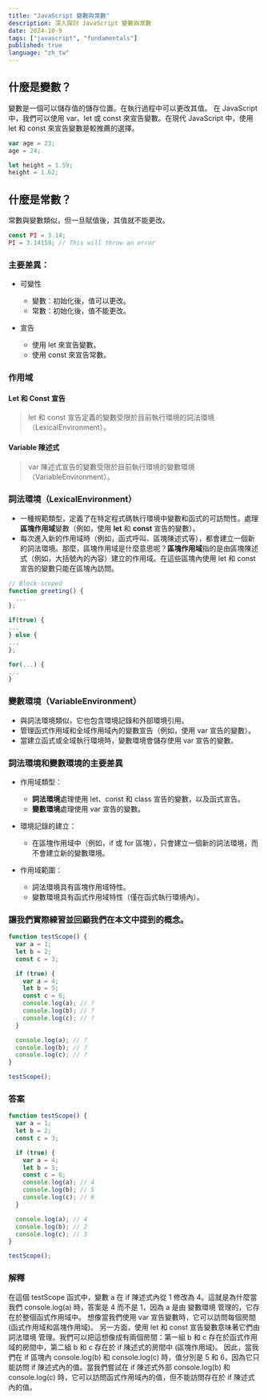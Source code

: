 ```yaml
---
title: "JavaScript 變數與常數"
description: 深入探討 JavaScript 變數與常數
date: 2024-10-9
tags: ["javascript", "fundamentals"]
published: true
language: "zh_tw"
---
```


## 什麼是變數？

變數是一個可以儲存值的儲存位置。在執行過程中可以更改其值。
在 JavaScript 中，我們可以使用 var、let 或 const 來宣告變數。在現代 JavaScript 中，使用 let 和 const 來宣告變數是較推薦的選擇。

```js
var age = 23;
age = 24;

let height = 1.59;
height = 1.62;
```

## 什麼是常數？

常數與變數類似，但一旦賦值後，其值就不能更改。

```js
const PI = 3.14;
PI = 3.14159; // This will throw an error
```

### 主要差異：

- 可變性

  - 變數：初始化後，值可以更改。
  - 常數：初始化後，值不能更改。

- 宣告
  - 使用 let 來宣告變數。
  - 使用 const 來宣告常數。

### 作用域

#### Let 和 Const 宣告

> let 和 const 宣告定義的變數受限於目前執行環境的詞法環境（LexicalEnvironment）。

#### Variable 陳述式

> var 陳述式宣告的變數受限於目前執行環境的變數環境（VariableEnvironment）。

### 詞法環境（LexicalEnvironment）

- 一種規範類型，定義了在特定程式碼執行環境中變數和函式的可訪問性。處理**區塊作用域**變數（例如，使用 **let** 和 **const** 宣告的變數）。
- 每次進入新的作用域時（例如，函式呼叫、區塊陳述式等），都會建立一個新的詞法環境。那麼，區塊作用域是什麼意思呢？**區塊作用域**指的是由區塊陳述式（例如，大括號內的內容）建立的作用域。在這些區塊內使用 let 和 const 宣告的變數只能在區塊內訪問。

```js
// Block-scoped
function greeting() {
  ...
};

if(true) {
...
} else {
...
};

for(...) {
...
}
```

### 變數環境（VariableEnvironment）

- 與詞法環境類似，它也包含環境記錄和外部環境引用。
- 管理函式作用域和全域作用域內的變數宣告（例如，使用 var 宣告的變數）。
- 當建立函式或全域執行環境時，變數環境會儲存使用 var 宣告的變數。

### 詞法環境和變數環境的主要差異

- 作用域類型：

  - **詞法環境**處理使用 let、const 和 class 宣告的變數，以及函式宣告。
  - **變數環境**處理使用 var 宣告的變數。

- 環境記錄的建立：

  - 在區塊作用域中（例如，if 或 for 區塊），只會建立一個新的詞法環境，而不會建立新的變數環境。

- 作用域範圍：

  - 詞法環境具有區塊作用域特性。
  - 變數環境具有函式作用域特性（僅在函式執行環境內）。

### 讓我們實際練習並回顧我們在本文中提到的概念。

```js
function testScope() {
  var a = 1;
  let b = 2;
  const c = 3;

  if (true) {
    var a = 4;
    let b = 5;
    const c = 6;
    console.log(a); // ?
    console.log(b); // ?
    console.log(c); // ?
  }

  console.log(a); // ?
  console.log(b); // ?
  console.log(c); // ?
}

testScope();
```

### 答案

```js
function testScope() {
  var a = 1;
  let b = 2;
  const c = 3;

  if (true) {
    var a = 4;
    let b = 5;
    const c = 6;
    console.log(a); // 4
    console.log(b); // 5
    console.log(c); // 6
  }

  console.log(a); // 4
  console.log(b); // 2
  console.log(c); // 3
}

testScope();
```

### 解釋

在這個 testScope 函式中，變數 a 在 if 陳述式內從 1 修改為 4。這就是為什麼當我們 console.log(a) 時，答案是 4 而不是 1，因為 a 是由 變數環境 管理的，它存在於整個函式作用域中。
想像當我們使用 var 宣告變數時，它可以訪問每個房間 (函式作用域和區塊作用域)。
另一方面，使用 let 和 const 宣告變數意味著它們由 詞法環境 管理。我們可以把這想像成有兩個房間：第一組 b 和 c 存在於函式作用域的房間中，第二組 b 和 c 存在於 if 陳述式的房間中 (區塊作用域)。
因此，當我們在 if 區塊內 console.log(b) 和 console.log(c) 時，值分別是 5 和 6，因為它只能訪問 if 陳述式內的值。當我們嘗試在 if 陳述式外部 console.log(b) 和 console.log(c) 時，它可以訪問函式作用域內的值，但不能訪問存在於 if 陳述式內的值。

